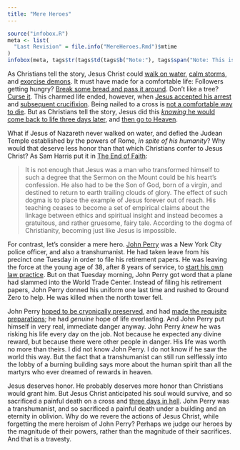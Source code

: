 ```yaml
---
title: "Mere Heroes"
---
```


```r
source("infobox.R")
meta <- list(
  "Last Revision" = file.info("MereHeroes.Rmd")$mtime
)
infobox(meta, tags$tr(tags$td(tags$b("Note:"), tags$span("Note: This is a personal re-writing of an essay originally penned by Eliezer Yudkowsky on LessWrong. As such, much of the text is exactly Yudkowsky's. Since I'm presenting his ideas, I've decided to preserve his words as well. Never-the-less, I have changed it, extensively in some ways. I don't know how to reconcile my ownership of this version of the text with the original, other to admit outright that I am explicitly committing plagiarism. If Yudkowsky himself objects, I will happily remove this essay at his request."), colspan=2)))
```

As Christians tell the story, Jesus Christ could [walk on water](https://www.biblegateway.com/passage/?search=Matthew+14%3A22-33&version=NRSV), [calm storms](https://www.biblegateway.com/passage/?search=Mark+4%3A35-41&version=NIV), and [exorcise demons](https://www.biblegateway.com/passage/?search=Mark+5%3A1-20&version=NRSV). It must have made for a comfortable life: Followers getting hungry? [Break some bread and pass it around](https://www.biblegateway.com/passage/?search=Matthew+14%3A13-21&version=NRSV). Don't like a tree? [Curse it](https://www.biblegateway.com/passage/?search=Mark+11%3A12-14%2C19-25&version=NRSV). This charmed life ended, however, when [Jesus accepted his arrest](https://www.biblegateway.com/passage/?search=John+18%3A3-14&version=NRSV) and [subsequent crucifixion](https://www.biblegateway.com/passage/?search=Luke+23%3A33-46&version=NRSV). Being nailed to a cross is [not a comfortable way to die](https://en.wikipedia.org/wiki/Crucifixion#Details). But as Christians tell the story, Jesus did this [_knowing_ he would come back to life three days later](https://www.biblegateway.com/passage/?search=Luke+18%3A31-33&version=NRSV), and [then go to Heaven](https://www.biblegateway.com/passage/?search=John+20%3A17&version=NRSV).

What if Jesus of Nazareth never walked on water, and defied the Judean Temple established by the powers of Rome, _in spite of his humanity_? Why would that deserve less honor than that which Christians confer to Jesus Christ? As Sam Harris put it in [The End of Faith](http://smile.amazon.com/End-Faith-Religion-Terror-Future/dp/0393327655/ref=sr_1_1?ie=UTF8&qid=1451509971&sr=8-1&keywords=The+End+of+Faith):

> It is not enough that Jesus was a man who transformed himself to such a degree that the Sermon on the Mount could be his heart's confession. He also had to be the Son of God, born of a virgin, and destined to return to earth trailing clouds of glory. The effect of such dogma is to place the example of Jesus forever out of reach. His teaching ceases to become a set of empirical claims about the linkage between ethics and spiritual insight and instead becomes a gratuitous, and rather gruesome, fairy tale. According to the dogma of Christianity, becoming just like Jesus is impossible.

For contrast, let's consider a mere hero. [John Perry](http://www.nleomf.org/officers/search/search-results/john-william-perry.html) was a New York City police officer, and also a transhumanist. He had taken leave from his precinct one Tuesday in order to file his retirement papers. He was leaving the force at the young age of 38, after 8 years of service, to [start his own law practice](http://www.nypdangels.com/nypd/perry.htm). But on that Tuesday morning, John Perry got word that a plane had slammed into the World Trade Center. Instead of filing his retirement papers, John Perry donned his uniform one last time and rushed to Ground Zero to help. He was killed when the north tower fell.

John Perry [hoped to be cryonically preserved](http://www.plumsite.com/johnperry.html), and had [made the requisite preparations](http://www.alcor.org/problems.html); he had _genuine_ hope of life everlasting. And John Perry put himself in very real, immediate danger anyway. John Perry _knew_ he was risking his life every day on the job. Not because he expected any divine reward, but because there were other people in danger. His life was worth no more than theirs. I did not know John Perry. I do not know if he saw the world this way. But the fact that a transhumanist can still run selflessly into the lobby of a burning building says more about the human spirit than all the martyrs who ever dreamed of rewards in heaven.

Jesus deserves honor. He probably deserves more honor than Christians would grant him. But Jesus Christ anticipated his soul would survive, and so sacrificed a painful death on a cross and [three days in hell](https://en.wikipedia.org/wiki/Harrowing_of_Hell). John Perry was a transhumanist, and so sacrificed a painful death under a building and an eternity in oblivion. Why do we revere the actions of Jesus Christ, while forgetting the mere heroism of John Perry? Perhaps we judge our heroes by the magnitude of their powers, rather than the magnitude of their sacrifices. And that is a travesty.
